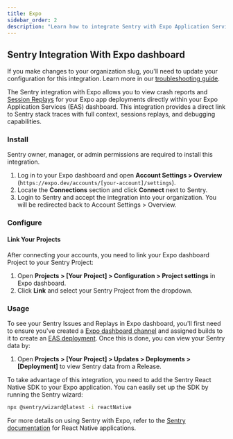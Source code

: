 ```yaml
---
title: Expo
sidebar_order: 2
description: "Learn how to integrate Sentry with Expo Application Services (EAS) to view crash reports and session replays for your Expo app deployments."
---
```


## Sentry Integration With Expo dashboard

<Alert level="warning">

If you make changes to your organization slug, you'll need to update your configuration for this integration. Learn more in our [troubleshooting guide](/organization/integrations/troubleshooting).

</Alert>

The Sentry integration with Expo allows you to view crash reports and [Session Replays](/platforms/react-native/session-replay/) for your Expo app deployments directly within your Expo Application Services (EAS) dashboard. This integration provides a direct link to Sentry stack traces with full context, sessions replays, and debugging capabilities.

### Install

<Alert>

Sentry owner, manager, or admin permissions are required to install this integration.

</Alert>

1. Log in to your Expo dashboard and open **Account Settings > Overview** (`https://expo.dev/accounts/[your-account]/settings`).
2. Locate the **Connections** section and click **Connect** next to Sentry.
3. Login to Sentry and accept the integration into your organization. You will be redirected back to Account Settings > Overview.

### Configure

#### Link Your Projects

After connecting your accounts, you need to link your Expo dashboard Project to your Sentry Project:

1. Open **Projects > [Your Project] > Configuration > Project settings** in Expo dashboard.
2. Click **Link** and select your Sentry Project from the dropdown.

### Usage

To see your Sentry Issues and Replays in Expo dashboard, you'll first need to ensure you've created a [Expo dashboard channel](https://docs.expo.dev/eas-update/how-it-works/) and assigned builds to it to create an [EAS deployment](https://docs.expo.dev/eas-update/deployment/). Once this is done, you can view your Sentry data by: 

1. Open **Projects > [Your Project] > Updates > Deployments > [Deployment]** to view Sentry data from a Release.


<Alert level="info">
  To take advantage of this integration, you need to add the Sentry React Native SDK to your Expo application. You can easily set up the SDK by running the Sentry wizard:

  ```bash
  npx @sentry/wizard@latest -i reactNative
  ```

  For more details on using Sentry with Expo, refer to the [Sentry documentation](https://docs.sentry.io/platforms/react-native/) for React Native applications.
</Alert>
